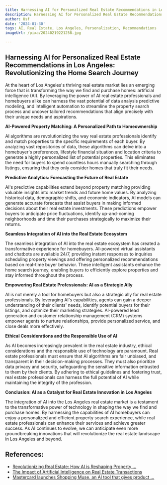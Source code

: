 ```yaml
---
title: Harnessing AI for Personalized Real Estate Recommendations in Los Angeles
description: Harnessing AI for Personalized Real Estate Recommendations in Los Angeles
author: Usf
date: '2024-01-30'
tags: AI, Real Estate, Los Angeles, Personalization, Recommendations
imageUrl: /pixa/20240219221258.jpg

---
```

## Harnessing AI for Personalized Real Estate Recommendations in Los Angeles: Revolutionizing the Home Search Journey

At the heart of Los Angeles's thriving real estate market lies an emerging force that  is transforming the way we find and purchase homes: artificial intelligence (AI). By leveraging the power of AI real estate professionals and  homebuyers alike can  harness the vast potential of data analysis predictive modeling, and intelligent automation to streamline the property search  process and uncover tailored recommendations that align precisely with their  unique needs and aspirations.

**AI-Powered Property Matching: A Personalized Path  to Homeownership**

AI algorithms are revolutionizing the  way real estate professionals  identify and match properties to the  specific requirements of each buyer. By analyzing vast repositories of data, these algorithms can  delve  into a homebuyer's preferences, lifestyle financial  situation and location criteria to generate a highly  personalized list of potential properties. This eliminates the need for buyers to  spend countless hours manually searching through listings, ensuring that they only consider homes that  truly fit  their needs.

**Predictive Analytics: Forecasting the Future of  Real Estate**

AI's predictive capabilities extend beyond property matching providing valuable insights into market trends  and future home values. By analyzing historical  data, demographic shifts, and  economic indicators, AI models can generate accurate forecasts that assist buyers in making informed decisions about their real estate investments. These predictions empower  buyers  to anticipate price fluctuations, identify up-and-coming neighborhoods  and time their purchases  strategically to maximize their returns.

**Seamless Integration of AI into the Real Estate  Ecosystem**

The seamless integration of AI into the  real estate ecosystem has created a transformative experience for homebuyers. AI-powered virtual assistants and chatbots are available 24/7, providing instant responses to inquiries scheduling property viewings and offering personalized recommendations based on  real-time buyer behavior. These intelligent assistants enhance the home search journey, enabling buyers to efficiently explore  properties and stay informed throughout the process.

**Empowering Real Estate Professionals: AI as a Strategic Ally**

AI is not merely a tool for homebuyers but also a strategic ally for real estate professionals. By leveraging AI's capabilities, agents can gain a deeper understanding of their clients'  needs,  identify potential buyers for their listings, and optimize their marketing strategies. AI-powered lead generation and customer relationship management (CRM) systems empower agents to nurture relationships,  provide personalized service, and close deals more effectively.

**Ethical Considerations and the Responsible  Use of AI**

As AI becomes increasingly prevalent in the real estate industry, ethical considerations and  the responsible use of technology are  paramount. Real estate professionals must ensure that AI algorithms are fair unbiased, and transparent in their  decision-making processes. They must also  prioritize data privacy and security, safeguarding  the sensitive information entrusted to  them by their clients. By adhering to ethical guidelines and  fostering trust, real estate professionals  can harness the  full potential of AI while  maintaining the  integrity of the profession.

**Conclusion: AI as a  Catalyst for Real Estate Innovation in Los Angeles**

The integration of AI into the  Los Angeles real estate market is a testament to the transformative power of technology in shaping the way we find and purchase homes. By harnessing the capabilities of  AI homebuyers can enjoy a personalized  and efficient property search experience, while real estate professionals can  enhance their services  and achieve greater  success. As AI  continues to evolve,  we can anticipate even  more groundbreaking innovations that will revolutionize the  real estate landscape in Los Angeles and  beyond.

## References:
- [Revolutionizing Real Estate: How AI is Reshaping Property ...](https://www.crestrealestate.com/ai-property-development/)
- [The Impact of Artificial Intelligence on Real Estate Transactions](https://www.linkedin.com/pulse/impact-artificial-intelligence-real-estate-daniel-bagdazian)
- [Mastercard launches Shopping Muse, an AI tool that gives product ...](https://www.retaildive.com/news/mastercard-generative-ai-shopping-muse-product-recommendations/701683/)
